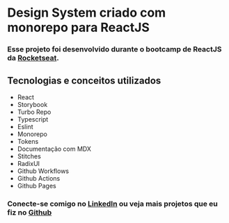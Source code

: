 
<Meta title="Home" />

# Design System criado com monorepo para ReactJS

### Esse projeto foi desenvolvido durante o bootcamp de ReactJS da [Rocketseat](https://www.rocketseat.com.br/).

## Tecnologias e conceitos utilizados
- React
- Storybook
- Turbo Repo
- Typescript
- Eslint
- Monorepo
- Tokens
- Documentação com MDX
- Stitches 
- RadixUI
- Github Workflows
- Github Actions
- Github Pages

### Conecte-se comigo no [LinkedIn](https://www.linkedin.com/in/leonardoprimieri/) ou veja mais projetos que eu fiz no [Github](https://github.com/leonardoprimieri)


